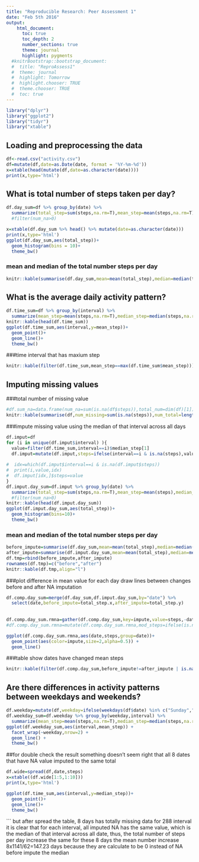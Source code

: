 ```yaml
---
title: "Reproducible Research: Peer Assessment 1"
date: "Feb 5th 2016"
output: 
    html_document:
      toc: true
      toc_depth: 2
      number_sections: true
      theme: journal
      highlight: pygments
  #knitrBootstrap::bootstrap_document:
  #  title: "ReproAssess1"
  #  theme: journal
  #  highlight: Tomorrow
  #  highlight.chooser: TRUE
  #  theme.chooser: TRUE
  #  toc: true
---
```


```r
library("dplyr")  
library("ggplot2")
library("tidyr")
library("xtable")
```

## Loading and preprocessing the data

```r
df<-read.csv("activity.csv")
df=mutate(df,date=as.Date(date, format = '%Y-%m-%d'))
x=xtable(head(mutate(df,date=as.character(date))))
print(x,type='html')
```

## What is total number of steps taken per day?
```r
df.day_sum=df %>% group_by(date) %>% 
  summarize(total_step=sum(steps,na.rm=T),mean_step=mean(steps,na.rm=T),median_step=median(steps,na.rm=T),num_na=sum(is.na(steps))) #%>%
  #filter(num_na>0)

x=xtable(df.day_sum %>% head() %>% mutate(date=as.character(date)))
print(x,type='html')
ggplot(df.day_sum,aes(total_step))+
  geom_histogram(bins = 10)+
  theme_bw()
```

### mean and median of the total number steps per day
```r
knitr::kable(summarise(df.day_sum,mean=mean(total_step),median=median(total_step)),align="l")
```

## What is the average daily activity pattern?
```r
df.time_sum=df %>% group_by(interval) %>% 
  summarize(mean_step=mean(steps,na.rm=T),median_step=median(steps,na.rm=T))
knitr::kable(head(df.time_sum))
ggplot(df.time_sum,aes(interval,y=mean_step))+
  geom_point()+
  geom_line()+
  theme_bw()
```

###time interval that has maxium step
```r
knitr::kable(filter(df.time_sum,mean_step==max(df.time_sum$mean_step)))
```

## Imputing missing values
###total number of missing value
```r
#df.sum_na=data.frame(num_na=sum(is.na(df$steps)),total_num=dim(df)[1])
knitr::kable(summarise(df,num_missing=sum(is.na(steps)),num_total=length(steps)),align="l")
```

###impute missing value using the median of that interval across all days
```r
df.imput=df
for (i in unique(df.imput$interval) ){
  value=filter(df.time_sum,interval==i)$median_step[1]
  df.imput=mutate(df.imput,steps=ifelse(interval==i & is.na(steps),value,steps))
  
#  idx=which(df.imput$interval==i & is.na(df.imput$steps))
#  print(i,value,idx)
#  df.imput[idx,]$steps=value
}
df.imput.day_sum=df.imput %>% group_by(date) %>% 
  summarize(total_step=sum(steps,na.rm=T),mean_step=mean(steps),median_step=median(steps),num_na=sum(is.na(steps))) #%>%
  #filter(num_na>0)
knitr::kable(head(df.imput.day_sum))
ggplot(df.imput.day_sum,aes(total_step))+
  geom_histogram(bins=10)+
  theme_bw()
```

### mean and median of the total number steps per day
```r
before_impute=summarise(df.day_sum,mean=mean(total_step),median=median(total_step))
after_impute=summarise(df.imput.day_sum,mean=mean(total_step),median=median(total_step))
df.tmp=rbind(before_impute,after_impute)
rownames(df.tmp)=c("before","after")
knitr::kable(df.tmp,align="l")
```

###plot difference in mean value for each day
draw lines between changes before and after NA imputation
```r
df.comp.day_sum=merge(df.day_sum,df.imput.day_sum,by="date") %>%
  select(date,before_impute=total_step.x,after_impute=total_step.y)
  
  
df.comp.day_sum.rmna=gather(df.comp.day_sum,key=impute,value=steps,-date) 
#df.comp.day_sum.rmna=mutate(df.comp.day_sum.rmna,mod_steps=ifelse(is.na(steps),-1,steps))

ggplot(df.comp.day_sum.rmna,aes(date,steps,group=date))+
  geom_point(aes(color=impute,size=2,alpha=0.5)) +
  geom_line()
```

###table show dates have changed mean steps
```r
knitr::kable(filter(df.comp.day_sum,before_impute!=after_impute | is.na(before_impute)))
```

## Are there differences in activity patterns between weekdays and weekends?
```r
df.weekday=mutate(df,weekday=ifelse(weekdays(df$date) %in% c("Sunday","Saturday"),"WeekEnd","WeekDays"))
df.weekday_sum=df.weekday %>% group_by(weekday,interval) %>% 
  summarize(mean_step=mean(steps,na.rm=T),median_step=median(steps,na.rm=T))
ggplot(df.weekday_sum,aes(interval,mean_step)) + 
  facet_wrap(~weekday,nrow=2) +
  geom_line() +
  theme_bw()
```

##for double check the result
something doesn't seem right that all 8 dates that have NA value imputed to the same total
```r
df.wide=spread(df,date,steps)
x=xtable((df.wide[1:5,1:10]))
print(x,type='html')

ggplot(df.time_sum,aes(interval,y=median_step))+
  geom_point()+
  geom_line()+
  theme_bw()
```

```
but after spread the table, 
8 days has totally missing data for 288 interval 
it is clear that for each interval, 
all imputed NA has the same value, which is the median of that interval across all date, 
thus, the total number of steps per day increase the same for these 8 days
the mean number increase 8x1141/62=147.23 days
because they are calculate to be 0 instead of NA before impute
the median

